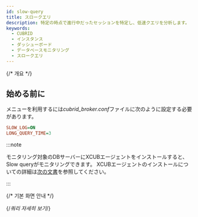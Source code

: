 ```yaml
---
id: slow-query
title: スロークエリ
description: 特定の時点で進行中だったセッションを特定し、低速クエリを分析します。
keywords:
  - CUBRID
  - インスタンス
  - ダッシューボード
  - データベースモニタリング
  - スロークエリ
---
```


{/* 개요 */}

<Dbslowquerydesc />

## 始める前に

<Cmdname sid="side_slowQueryLog" className="uitext" />メニューを利用するには*cubrid_broker.conf*ファイルに次のように設定する必要があります。

```ini title="cubrid_broker.conf"
SLOW_LOG=ON
LONG_QUERY_TIME=3 
```

:::note

モニタリング対象のDBサーバーにXCUBエージェントをインストールすると、Slow queryがモニタリングできます。 XCUBエージェントのインストールについての詳細は[次の文書](install-agent#setxcubagent)を参照してください。

:::

{/* 기본 화면 안내 */}

<Dbslowquerybasic />

{/*쿼리 자세히 보기*/}

<Dbquerydetails level={2} />
